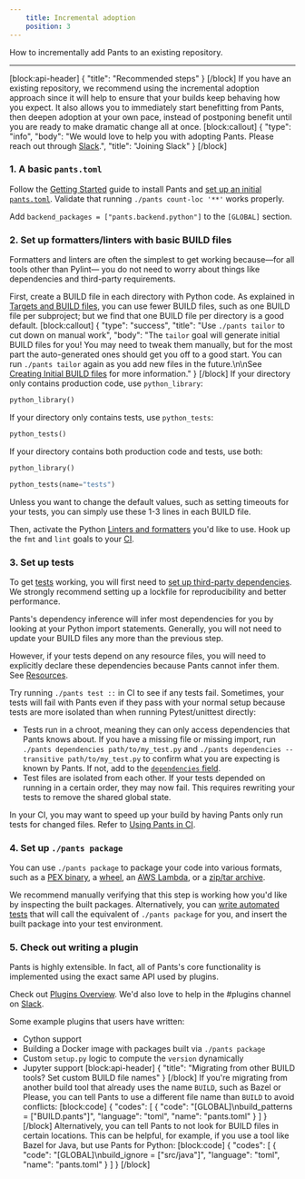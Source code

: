 ```yaml
---
    title: Incremental adoption
    position: 3
---
```


How to incrementally add Pants to an existing repository.

---

[block:api-header]
{
  "title": "Recommended steps"
}
[/block]
If you have an existing repository, we recommend using the incremental adoption approach since it will help to ensure that your builds keep behaving how you expect. It also allows you to immediately start benefitting from Pants, then deepen adoption at your own pace, instead of postponing benefit until you are ready to make dramatic change all at once.
[block:callout]
{
  "type": "info",
  "body": "We would love to help you with adopting Pants. Please reach out through [Slack](doc:community).",
  "title": "Joining Slack"
}
[/block]
### 1. A basic `pants.toml`

Follow the [Getting Started](doc:getting-started) guide to install Pants and [set up an initial `pants.toml`](doc:initial-configuration). Validate that running `./pants count-loc '**'` works properly.

Add `backend_packages = ["pants.backend.python"]` to the `[GLOBAL]` section.

### 2. Set up formatters/linters with basic BUILD files

Formatters and linters are often the simplest to get working because—for all tools other than Pylint— you do not need to worry about things like dependencies and third-party requirements.

First, create a BUILD file in each directory with Python code. As explained in [Targets and BUILD files](doc:targets), you can use fewer BUILD files, such as one BUILD file per subproject; but we find that one BUILD file per directory is a good default.
[block:callout]
{
  "type": "success",
  "title": "Use `./pants tailor` to cut down on manual work",
  "body": "The `tailor` goal will generate initial BUILD files for you! You may need to tweak them manually, but for the most part the auto-generated ones should get you off to a good start. You can run `./pants tailor` again as you add new files in the future.\n\nSee [Creating Initial BUILD files](doc:create-initial-build-files) for more information."
}
[/block]
If your directory only contains production code, use `python_library`:

```python
python_library()
```

If your directory only contains tests, use `python_tests`:

```python
python_tests()
```

If your directory contains both production code and tests, use both:

```python
python_library()

python_tests(name="tests")
```

Unless you want to change the default values, such as setting timeouts for your tests, you can simply use these 1-3 lines in each BUILD file.

Then, activate the Python [Linters and formatters](doc:python-linters-and-formatters) you'd like to use. Hook up the `fmt` and `lint` goals to your [CI](doc:using-pants-in-ci).

### 3. Set up tests

To get [tests](doc:python-test-goal) working, you will first need to [set up third-party dependencies](doc:python-third-party-dependencies). We strongly recommend setting up a lockfile for reproducibility and better performance.

Pants's dependency inference will infer most dependencies for you by looking at your Python import statements. Generally, you will not need to update your BUILD files any more than the previous step.

However, if your tests depend on any resource files, you will need to explicitly declare these dependencies because Pants cannot infer them. See [Resources](doc:resources).

Try running `./pants test ::` in CI to see if any tests fail. Sometimes, your tests will fail with Pants even if they pass with your normal setup because tests are more isolated than when running Pytest/unittest directly:

* Tests run in a chroot, meaning they can only access dependencies that Pants knows about. If you have a missing file or missing import, run `./pants dependencies path/to/my_test.py` and `./pants dependencies --transitive path/to/my_test.py` to confirm what you are expecting is known by Pants. If not, add to the [`dependencies` field](doc:targets).
* Test files are isolated from each other. If your tests depended on running in a certain order, they may now fail. This requires rewriting your tests to remove the shared global state.

In your CI, you may want to speed up your build by having Pants only run tests for changed files. Refer to [Using Pants in CI](doc:using-pants-in-ci).

### 4. Set up `./pants package`

You can use `./pants package` to package your code into various formats, such as a [PEX binary](doc:python-package-goal), a [wheel](doc:python-setup-py-goal), an [AWS Lambda](doc:awslambda-python), or a [zip/tar archive](doc:resources).

We recommend manually verifying that this step is working how you'd like by inspecting the built packages. Alternatively, you can [write automated tests](doc:python-test-goal) that will call the equivalent of `./pants package` for you, and insert the built package into your test environment.

### 5. Check out writing a plugin

Pants is highly extensible. In fact, all of Pants's core functionality is implemented using the exact same API used by plugins.

Check out [Plugins Overview](doc:plugins-overview). We'd also love to help in the #plugins channel on [Slack](doc:community).

Some example plugins that users have written:

* Cython support
* Building a Docker image with packages built via `./pants package`
* Custom `setup.py` logic to compute the `version` dynamically
* Jupyter support
[block:api-header]
{
  "title": "Migrating from other BUILD tools? Set custom BUILD file names"
}
[/block]
If you're migrating from another build tool that already uses the name `BUILD`, such as Bazel or Please, you can tell Pants to use a different file name than `BUILD` to avoid conflicts:
[block:code]
{
  "codes": [
    {
      "code": "[GLOBAL]\nbuild_patterns = [\"BUILD.pants\"]",
      "language": "toml",
      "name": "pants.toml"
    }
  ]
}
[/block]
Alternatively, you can tell Pants to not look for BUILD files in certain locations. This can be helpful, for example, if you use a tool like Bazel for Java, but use Pants for Python:
[block:code]
{
  "codes": [
    {
      "code": "[GLOBAL]\nbuild_ignore = [\"src/java\"]",
      "language": "toml",
      "name": "pants.toml"
    }
  ]
}
[/block]